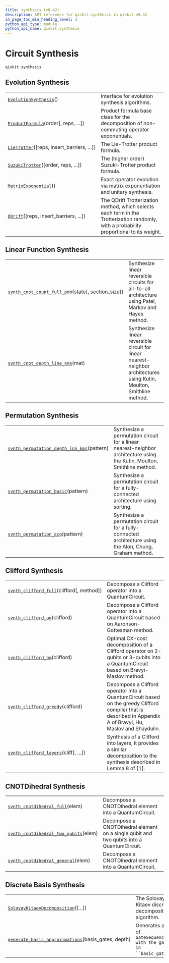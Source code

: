 ```yaml
---
title: synthesis (v0.42)
description: API reference for qiskit.synthesis in qiskit v0.42
in_page_toc_min_heading_level: 2
python_api_type: module
python_api_name: qiskit.synthesis
---
```


<span id="module-qiskit.synthesis" />

<span id="qiskit-synthesis" />

<span id="circuit-synthesis-qiskit-synthesis" />

# Circuit Synthesis

`qiskit.synthesis`

## Evolution Synthesis

|                                                                                                            |                                                                                                                                               |
| ---------------------------------------------------------------------------------------------------------- | --------------------------------------------------------------------------------------------------------------------------------------------- |
| [`EvolutionSynthesis`](qiskit.synthesis.EvolutionSynthesis "qiskit.synthesis.EvolutionSynthesis")()        | Interface for evolution synthesis algorithms.                                                                                                 |
| [`ProductFormula`](qiskit.synthesis.ProductFormula "qiskit.synthesis.ProductFormula")(order\[, reps, ...]) | Product formula base class for the decomposition of non-commuting operator exponentials.                                                      |
| [`LieTrotter`](qiskit.synthesis.LieTrotter "qiskit.synthesis.LieTrotter")(\[reps, insert\_barriers, ...])  | The Lie-Trotter product formula.                                                                                                              |
| [`SuzukiTrotter`](qiskit.synthesis.SuzukiTrotter "qiskit.synthesis.SuzukiTrotter")(\[order, reps, ...])    | The (higher order) Suzuki-Trotter product formula.                                                                                            |
| [`MatrixExponential`](qiskit.synthesis.MatrixExponential "qiskit.synthesis.MatrixExponential")()           | Exact operator evolution via matrix exponentiation and unitary synthesis.                                                                     |
| [`QDrift`](qiskit.synthesis.QDrift "qiskit.synthesis.QDrift")(\[reps, insert\_barriers, ...])              | The QDrift Trotterization method, which selects each term in the Trotterization randomly, with a probability proportional to its weight. |

## Linear Function Synthesis

|                                                                                                                                                 |                                                                                                                        |
| ----------------------------------------------------------------------------------------------------------------------------------------------- | ---------------------------------------------------------------------------------------------------------------------- |
| [`synth_cnot_count_full_pmh`](qiskit.synthesis.synth_cnot_count_full_pmh "qiskit.synthesis.synth_cnot_count_full_pmh")(state\[, section\_size]) | Synthesize linear reversible circuits for all-to-all architecture using Patel, Markov and Hayes method.                |
| [`synth_cnot_depth_line_kms`](qiskit.synthesis.synth_cnot_depth_line_kms "qiskit.synthesis.synth_cnot_depth_line_kms")(mat)                     | Synthesize linear reversible circuit for linear nearest-neighbor architectures using Kutin, Moulton, Smithline method. |

## Permutation Synthesis

|                                                                                                                                                   |                                                                                                                         |
| ------------------------------------------------------------------------------------------------------------------------------------------------- | ----------------------------------------------------------------------------------------------------------------------- |
| [`synth_permutation_depth_lnn_kms`](qiskit.synthesis.synth_permutation_depth_lnn_kms "qiskit.synthesis.synth_permutation_depth_lnn_kms")(pattern) | Synthesize a permutation circuit for a linear nearest-neighbor architecture using the Kutin, Moulton, Smithline method. |
| [`synth_permutation_basic`](qiskit.synthesis.synth_permutation_basic "qiskit.synthesis.synth_permutation_basic")(pattern)                         | Synthesize a permutation circuit for a fully-connected architecture using sorting.                                      |
| [`synth_permutation_acg`](qiskit.synthesis.synth_permutation_acg "qiskit.synthesis.synth_permutation_acg")(pattern)                               | Synthesize a permutation circuit for a fully-connected architecture using the Alon, Chung, Graham method.               |

## Clifford Synthesis

|                                                                                                                           |                                                                                                                                                                |
| ------------------------------------------------------------------------------------------------------------------------- | -------------------------------------------------------------------------------------------------------------------------------------------------------------- |
| [`synth_clifford_full`](qiskit.synthesis.synth_clifford_full "qiskit.synthesis.synth_clifford_full")(clifford\[, method]) | Decompose a Clifford operator into a QuantumCircuit.                                                                                                           |
| [`synth_clifford_ag`](qiskit.synthesis.synth_clifford_ag "qiskit.synthesis.synth_clifford_ag")(clifford)                  | Decompose a Clifford operator into a QuantumCircuit based on Aaronson-Gottesman method.                                                                        |
| [`synth_clifford_bm`](qiskit.synthesis.synth_clifford_bm "qiskit.synthesis.synth_clifford_bm")(clifford)                  | Optimal CX-cost decomposition of a Clifford operator on 2-qubits or 3-qubits into a QuantumCircuit based on Bravyi-Maslov method.                              |
| [`synth_clifford_greedy`](qiskit.synthesis.synth_clifford_greedy "qiskit.synthesis.synth_clifford_greedy")(clifford)      | Decompose a Clifford operator into a QuantumCircuit based on the greedy Clifford compiler that is described in Appendix A of Bravyi, Hu, Maslov and Shaydulin. |
| [`synth_clifford_layers`](qiskit.synthesis.synth_clifford_layers "qiskit.synthesis.synth_clifford_layers")(cliff\[, ...]) | Synthesis of a Clifford into layers, it provides a similar decomposition to the synthesis described in Lemma 8 of \[1].                                        |

## CNOTDihedral Synthesis

|                                                                                                                                          |                                                                                          |
| ---------------------------------------------------------------------------------------------------------------------------------------- | ---------------------------------------------------------------------------------------- |
| [`synth_cnotdihedral_full`](qiskit.synthesis.synth_cnotdihedral_full "qiskit.synthesis.synth_cnotdihedral_full")(elem)                   | Decompose a CNOTDihedral element into a QuantumCircuit.                                  |
| [`synth_cnotdihedral_two_qubits`](qiskit.synthesis.synth_cnotdihedral_two_qubits "qiskit.synthesis.synth_cnotdihedral_two_qubits")(elem) | Decompose a CNOTDihedral element on a single qubit and two qubits into a QuantumCircuit. |
| [`synth_cnotdihedral_general`](qiskit.synthesis.synth_cnotdihedral_general "qiskit.synthesis.synth_cnotdihedral_general")(elem)          | Decompose a CNOTDihedral element into a QuantumCircuit.                                  |

## Discrete Basis Synthesis

|                                                                                                                                                         |                                                                        |
| ------------------------------------------------------------------------------------------------------------------------------------------------------- | ---------------------------------------------------------------------- |
| [`SolovayKitaevDecomposition`](qiskit.synthesis.SolovayKitaevDecomposition "qiskit.synthesis.SolovayKitaevDecomposition")(\[...])                       | The Solovay Kitaev discrete decomposition algorithm.                   |
| [`generate_basic_approximations`](qiskit.synthesis.generate_basic_approximations "qiskit.synthesis.generate_basic_approximations")(basis\_gates, depth) | Generates a list of `GateSequence``s with the gates in ``basic_gates`. |

